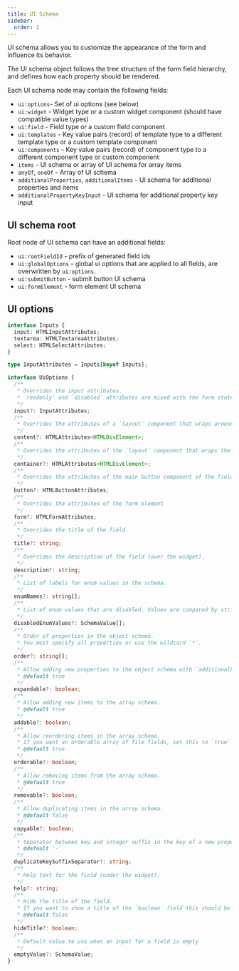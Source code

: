 ```yaml
---
title: UI Schema
sidebar:
  order: 2
---
```


UI schema allows you to customize the appearance of the form and influence its behavior.

The UI schema object follows the tree structure of the form field hierarchy, and defines how each property should be rendered.

Each UI schema node may contain the following fields:

- `ui:options`- Set of ui options (see below)
- `ui:widget` - Widget type or a custom widget component (should have compatible value types)
- `ui:field` - Field type or a custom field component
- `ui:templates` - Key value pairs (record) of template type to a different template type or a custom template component
- `ui:components` - Key value pairs (record) of component type to a different component type or custom component
- `items` - UI schema or array of UI schema for array items
- `anyOf`, `oneOf` - Array of UI schema
- `additionalProperties`, `additionalItems` - UI schema for additional properties and items
- `additionalPropertyKeyInput` - UI schema for additional property key input 

## UI schema root

Root node of UI schema can have an additional fields:

- `ui:rootFieldId` - prefix of generated field ids
- `ui:globalOptions` - global ui options that are applied to all fields, are overwritten by `ui:options`.
- `ui:submitButton` - submit button UI schema
- `ui:formElement` - form element UI schema

## UI options

```typescript
interface Inputs {
  input: HTMLInputAttributes;
  textarea: HTMLTextareaAttributes;
  select: HTMLSelectAttributes;
}

type InputAttributes = Inputs[keyof Inputs];

interface UiOptions {
  /**
   * Overrides the input attributes.
   * `readonly` and `disabled` attributes are mixed with the form state.
   */
  input?: InputAttributes;
  /**
   * Overrides the attributes of a `layout` component that wraps around widget component.
   */
  content?: HTMLAttributes<HTMLDivElement>;
  /**
   * Overrides the attributes of the `layout` component that wraps the entire field.
   */
  container?: HTMLAttributes<HTMLDivElement>;
  /**
   * Overrides the attributes of the main button component of the field.
   */
  button?: HTMLButtonAttributes;
  /**
   * Overrides the attributes of the form element
   */
  form?: HTMLFormAttributes;
  /**
   * Overrides the title of the field.
   */
  title?: string;
  /**
   * Overrides the description of the field (over the widget).
   */
  description?: string;
  /**
   * List of labels for enum values in the schema.
   */
  enumNames?: string[];
  /**
   * List of enum values that are disabled. Values are compared by string equality.
   */
  disabledEnumValues?: SchemaValue[];
  /**
   * Order of properties in the object schema.
   * You must specify all properties or use the wildcard `*`.
   */
  order?: string[];
  /**
   * Allow adding new properties to the object schema with `additionalProperties`.
   * @default true
   */
  expandable?: boolean;
  /**
   * Allow adding new items to the array schema.
   * @default true
   */
  addable?: boolean;
  /**
   * Allow reordering items in the array schema.
   * If you want an orderable array of file fields, set this to `true` explicitly.
   * @default true
   */
  orderable?: boolean;
  /**
   * Allow removing items from the array schema.
   * @default true
   */
  removable?: boolean;
  /**
   * Allow duplicating items in the array schema.
   * @default false
   */
  copyable?: boolean;
  /**
   * Separator between key and integer suffix in the key of a new property in a schema with `additionalProperties`.
   * @default '-'
   */
  duplicateKeySuffixSeparator?: string;
  /**
   * Help text for the field (under the widget).
   */
  help?: string;
  /**
   * Hide the title of the field.
   * If you want to show a title of the `boolean` field this should be set to `false` explicitly.
   * @default false
   */
  hideTitle?: boolean;
  /**
   * Default value to use when an input for a field is empty
   */
  emptyValue?: SchemaValue;
}
```
